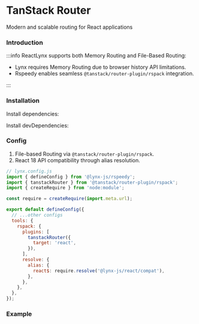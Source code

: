 
# TanStack Router

Modern and scalable routing for React applications

### Introduction

:::info
ReactLynx supports both Memory Routing and File-Based Routing:

- Lynx requires Memory Routing due to browser history API limitations.
- Rspeedy enables seamless `@tanstack/router-plugin/rspack` integration.

:::

### Installation

Install dependencies:

<PackageManagerTabs command="install @tanstack/react-router url-search-params-polyfill" />

Install devDependencies:

<PackageManagerTabs command="install @tanstack/router-plugin -D" />

### Config

1. File-based Routing via `@tanstack/router-plugin/rspack`.
2. React 18 API compatibility through alias resolution.

```js
// lynx.config.js
import { defineConfig } from '@lynx-js/rspeedy';
import { tanstackRouter } from '@tanstack/router-plugin/rspack';
import { createRequire } from 'node:module';

const require = createRequire(import.meta.url);

export default defineConfig({
  // ...other configs
  tools: {
    rspack: {
      plugins: [
        tanstackRouter({
          target: 'react',
        }),
      ],
      resolve: {
        alias: {
          react$: require.resolve('@lynx-js/react/compat'),
        },
      },
    },
  },
});
```

### Example

<Go
  example="tanstack-router"
  defaultFile="src/App.tsx"
  img="https://lf-lynx.tiktok-cdns.com/obj/lynx-artifacts-oss-sg/plugin/static/tanstack-router.jpg"
  defaultEntryFile="dist/main.lynx.bundle"
  entry="src/tanstack-router"
/>
